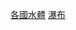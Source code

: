 {{Commonscat|Waterfalls by country}}
{{Categories by country|nocat}}

[[Category:各國水體|]]
[[Category:瀑布|]]